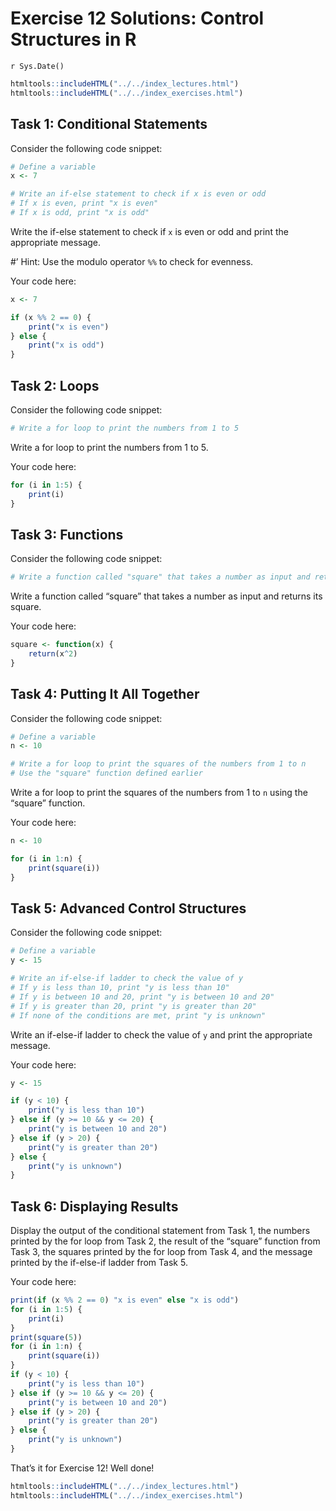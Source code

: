# Exercise 12 Solutions: Control Structures in R
`r Sys.Date()`

````r
htmltools::includeHTML("../../index_lectures.html")
htmltools::includeHTML("../../index_exercises.html")
````



## Task 1: Conditional Statements

Consider the following code snippet:

```r
# Define a variable
x <- 7

# Write an if-else statement to check if x is even or odd
# If x is even, print "x is even"
# If x is odd, print "x is odd"
```

Write the if-else statement to check if `x` is even or odd and print the
appropriate message.

#' Hint: Use the modulo operator `%%` to check for evenness.

Your code here:

````r
x <- 7

if (x %% 2 == 0) {
    print("x is even")
} else {
    print("x is odd")
}
````

## Task 2: Loops

Consider the following code snippet:

```r
# Write a for loop to print the numbers from 1 to 5
```

Write a for loop to print the numbers from 1 to 5.

Your code here:

````r
for (i in 1:5) {
    print(i)
}
````

## Task 3: Functions

Consider the following code snippet:

```r
# Write a function called "square" that takes a number as input and returns its square
```

Write a function called "square" that takes a number as input and returns its
square.

Your code here:

````r
square <- function(x) {
    return(x^2)
}
````

## Task 4: Putting It All Together

Consider the following code snippet:

```r
# Define a variable
n <- 10

# Write a for loop to print the squares of the numbers from 1 to n
# Use the "square" function defined earlier
```

Write a for loop to print the squares of the numbers from 1 to `n` using the
"square" function.

Your code here:

````r
n <- 10

for (i in 1:n) {
    print(square(i))
}
````

## Task 5: Advanced Control Structures

Consider the following code snippet:

```r
# Define a variable
y <- 15

# Write an if-else-if ladder to check the value of y
# If y is less than 10, print "y is less than 10"
# If y is between 10 and 20, print "y is between 10 and 20"
# If y is greater than 20, print "y is greater than 20"
# If none of the conditions are met, print "y is unknown"
```

Write an if-else-if ladder to check the value of `y` and print the
appropriate message.

Your code here:

````r
y <- 15

if (y < 10) {
    print("y is less than 10")
} else if (y >= 10 && y <= 20) {
    print("y is between 10 and 20")
} else if (y > 20) {
    print("y is greater than 20")
} else {
    print("y is unknown")
}
````

## Task 6: Displaying Results

Display the output of the conditional statement from Task 1, the numbers
printed by the for loop from Task 2, the result of the "square" function from
Task 3, the squares printed by the for loop from Task 4, and the message
printed by the if-else-if ladder from Task 5.

Your code here:

````r
print(if (x %% 2 == 0) "x is even" else "x is odd")
for (i in 1:5) {
    print(i)
}
print(square(5))
for (i in 1:n) {
    print(square(i))
}
if (y < 10) {
    print("y is less than 10")
} else if (y >= 10 && y <= 20) {
    print("y is between 10 and 20")
} else if (y > 20) {
    print("y is greater than 20")
} else {
    print("y is unknown")
}
````

That's it for Exercise 12! Well done!


````r
htmltools::includeHTML("../../index_lectures.html")
htmltools::includeHTML("../../index_exercises.html")
````

